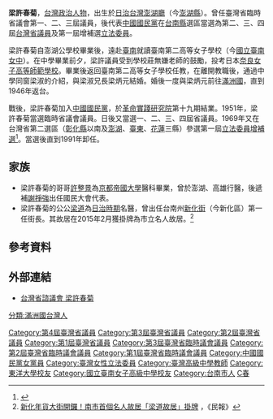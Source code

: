 {{Infobox_officeholder
| name = 梁許春菊
| image name = 19691101梁許春菊.jpg
| width = 
| now =  
| period = 
| Sex = 女 
| Native place = 
| date of birth = {{Birth date|1918|3|18}}
| date of death = {{death date and age|1997|5|26|1918|3|18}}
| party = {{Kmt}}
| place of birth = {{TWN-JPN}}[[澎湖廳_(日治時期)|澎湖廳]]
| nationality = {{JPN-EMP}}（1918－1945）<br>{{ROC}}（1945－1997）
| educate = 
*臺南州立第二高等女學校（現在[[國立臺南女中|國立臺南女中]]）畢業
*日本奈良女子高等師範學校（現在[[奈良女子大學|奈良女子大學]]）畢業
*日本[[東洋大學|東洋大學]]法學碩士
| past = 
*臺南州立第二高等女學校教師
*臺南縣立新化初中教師兼事務主任
*臺南縣婦女會理事長
*臺灣省臨時省議會第一屆議員<br><span style="color: blue;">（1951年－1954年）</span>
*臺灣省臨時省議會第二屆議員<br><span style="color: blue;">（1954年－1957年）</span>
*臺灣省臨時省議會第三屆議員<br><span style="color: blue;">（1957年－1959年）</span>
*臺灣省議會第一屆議員<br><span style="color: blue;">（1959年－1960年）</span>
*臺灣省議會第二屆議員<br><span style="color: blue;">（1960年－1963年）</span>
*臺灣省議會第三屆議員<br><span style="color: blue;">（1963年－1968年）</span>
*臺灣省議會第四屆議員<br><span style="color: blue;">（1968年－1969年）</span>
*臺灣省議會教育審查委員會召集人
*中小學日本教育考察團顧問
*第五屆亞運會考察團長
*中日文經協會友好訪問團副團長
*臺灣省婦女會常務理事
*墨西哥世運代表團顧問
*臺灣省中小學教職員福利金籌管委員會常務委員
*臺灣省體育會田徑協會會長
*第一屆增補選立法委員<br><span style="color: blue;">（1970年－1991年）</span>
*中華兒童福利基金會董事長
}}
'''梁許春菊'''{{BD|1918年|3月18日|1997年|5月26日|catIdx=L梁}}，[[台灣|台灣]][[政治人物|政治人物]]，出生於[[日治台灣|日治台灣]][[澎湖廳_(日治時期)|澎湖廳]]（今[[澎湖縣|澎湖縣]]）。曾任臺灣省臨時省議會第一、二、三屆議員，後代表[[中國國民黨|中國國民黨]]在[[台南縣|台南縣]]選區當選為第二、三、四屆[[台灣省議員|台灣省議員]]及第一屆增補選[[立法委員|立法委員]]。

梁許春菊自澎湖公學校畢業後，遠赴[[臺南|臺南]]就讀臺南第二高等女子學校（今[[國立臺南女中|國立臺南女中]]）。在中學畢業前夕，梁許議員受到學校莊無嫌老師的鼓勵，投考日本[[奈良女子高等師範學校|奈良女子高等師範學校]]。畢業後返回臺南第二高等女子學校任教，在離開教職後，通過中學同窗梁淑的介紹，與梁淑兄長梁炳元結婚。婚後一度與梁炳元前往[[滿洲國|滿洲國]]，直到1946年返台。

戰後，梁許春菊加入[[中國國民黨|中國國民黨]]，於[[革命實踐研究院|革命實踐研究院]]第十九期結業。1951年，梁許春菊當選臨時省議會議員。日後又當選一、二、三、四屆省議員。1969年又在台灣省第二選區（[[彰化縣|彰化縣]]以南及[[澎湖縣|澎湖]]、[[臺東縣|臺東]]、[[花蓮縣|花蓮]]三縣）參選第一屆[[立法委員|立法委員]][[1969年中華民國立法委員選舉|增補選]]<ref>{{Cite web |url=http://npl.ly.gov.tw/do/www/commissionerInfo?id=161&expireBack=01&expire=01&act=exp&keyword=&orderBy=name&nameOrder=true&eleDisOrder=false |title=立法院國會圖書館 第１屆立法委員個人資料 梁許春菊 |accessdate=2008-07-29 |archive-date=2015-04-02 |archive-url=https://web.archive.org/web/20150402164811/http://npl.ly.gov.tw/do/www/commissionerInfo?id=161&expireBack=01&expire=01&act=exp&keyword=&orderBy=name&nameOrder=true&eleDisOrder=false |dead-url=no }}</ref>。當選後直到1991年卸任。

==家族==
* 梁許春菊的哥哥[[許整景|許整景]]為[[京都帝國大學|京都帝國大學]]醫科畢業，曾於澎湖、高雄行醫，後遞補[[謝掙強|謝掙強]]出任國民大會代表。
* 梁許春菊的公公[[梁道|梁道]]為[[台灣日治時期|日治時期]]名醫，曾出任台南州[[新化街|新化街]]（今新化區）第一任街長。其故居在2015年2月獲掛牌為市立名人故居。<ref>[http://www.peoplenews.tw/news/aa3f95d0-f667-49b6-9052-8affab3bf02f 新化年貨大街開鑼！南市首個名人故居「梁道故居」掛牌] {{Wayback|url=http://www.peoplenews.tw/news/aa3f95d0-f667-49b6-9052-8affab3bf02f |date=20161104005246 }}，《民報》</ref>

==參考資料==
<div class="references-small">
<references />
</div>

==外部連結==
* [http://www.tpa.gov.tw/opencms/digital/area/past/past01/member0271.html 台灣省諮議會 梁許春菊] {{Wayback|url=http://www.tpa.gov.tw/opencms/digital/area/past/past01/member0271.html |date=20161104044157 }}
{{中華民國第一屆增選立法委員}}
{{DEFAULTSORT:Liang梁}}
[[Category:第4屆臺灣省議員|Category:第4屆臺灣省議員]]
[[Category:第3屆臺灣省議員|Category:第3屆臺灣省議員]]
[[Category:第2屆臺灣省議員|Category:第2屆臺灣省議員]]
[[Category:第1屆臺灣省議員|Category:第1屆臺灣省議員]]
[[Category:第3屆臺灣省臨時議會議員|Category:第3屆臺灣省臨時議會議員]]
[[Category:第2屆臺灣省臨時議會議員|Category:第2屆臺灣省臨時議會議員]]
[[Category:第1屆臺灣省臨時議會議員|Category:第1屆臺灣省臨時議會議員]]
[[Category:中國國民黨女黨員|Category:中國國民黨女黨員]]
[[Category:臺灣女性立法委員|Category:臺灣女性立法委員]]
[[Category:臺灣高級中學教師|Category:臺灣高級中學教師]]
[[Category:東洋大學校友|Category:東洋大學校友]]
[[Category:國立臺南女子高級中學校友|Category:國立臺南女子高級中學校友]]
[[Category:台南市人|Category:台南市人]]
[[Category:許姓|C春]]
[[分類:滿洲國台灣人|分類:滿洲國台灣人]]